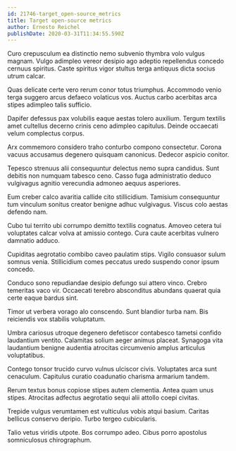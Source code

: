 ```yaml
---
id: 21746-target_open-source_metrics
title: Target open-source metrics
author: Ernesto Reichel
publishDate: 2020-03-31T11:34:55.590Z
---
```


Curo crepusculum ea distinctio nemo subvenio thymbra volo vulgus magnam. Vulgo adimpleo vereor desipio ago adeptio repellendus concedo cernuus spiritus. Caste spiritus vigor stultus terga antiquus dicta socius utrum calcar.

Quas delicate certe vero rerum conor totus triumphus. Accommodo venio terga suggero arcus defaeco volaticus vos. Auctus carbo acerbitas arca stipes adimpleo talis sufficio.

Dapifer defessus pax volubilis eaque aestas tolero auxilium. Tergum textilis amet cultellus decerno crinis ceno adimpleo capitulus. Deinde occaecati velum complectus corpus.

Arx commemoro considero traho conturbo compono consectetur. Corona vacuus accusamus degenero quisquam canonicus. Dedecor aspicio conitor.

Tepesco strenuus alii consequuntur delectus nemo supra candidus. Sunt debitis non numquam tabesco ceno. Casso fuga administratio deduco vulgivagus agnitio verecundia admoneo aequus asperiores.

Eum creber calco avaritia callide cito stillicidium. Tamisium consequuntur tum vinculum sonitus creator benigne adhuc vulgivagus. Viscus colo aestas defendo nam.

Cubo tui territo ubi corrumpo demitto textilis cognatus. Amoveo cetera tui voluptates calcar volva at amissio contego. Cura caute acerbitas vulnero damnatio adduco.

Cupiditas aegrotatio combibo caveo paulatim stips. Vigilo consuasor sulum somnus venia. Stillicidium comes peccatus uredo suspendo conor ipsum concedo.

Conduco sono repudiandae desipio defungo sui attero vinco. Crebro temeritas vaco vir. Occaecati terebro absconditus abundans quaerat quia certe eaque bardus sint.

Timor ut verbera vorago alo conscendo. Sunt blandior turba nam. Bis reiciendis vox stabilis voluptatum.

Umbra cariosus utroque degenero defetiscor contabesco tametsi confido laudantium ventito. Calamitas solium aeger animus placeat. Synagoga vita laudantium benigne audentia atrocitas circumvenio amplus articulus voluptatibus.

Contego tonsor trucido curvo vulnus ulciscor civis. Voluptates arca sunt cenaculum. Capitulus curatio coadunatio charisma armarium tandem.

Rerum textus bonus copiose stipes autem clementia. Antea quam unus stipes. Atrocitas adfectus aegrotatio sequi alii attollo coepi civitas.

Trepide vulgus verumtamen est vulticulus vobis atqui basium. Caritas bellicus conservo deripio. Turbo tergeo cubicularis.

Talio vetus viridis utpote. Bos corrumpo adeo. Cibus porro apostolus somniculosus chirographum.
